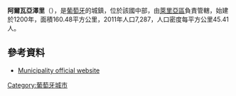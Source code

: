 {{Coord|39|49|N|8|23|W|display=title}}

'''阿爾瓦亞澤里'''（{{lang-pt|Alvaiázere}}），是[[葡萄牙|葡萄牙]]的城鎮，位於該國中部，由[[萊里亞區|萊里亞區]]負責管轄，始建於1200年，面積160.48平方公里，2011年人口7,287，人口密度每平方公里45.41人。

==參考資料==
* [http://www.cm-alvaiazere.pt Municipality official website] {{Wayback|url=http://www.cm-alvaiazere.pt/ |date=20060424060629 }}

{{Portugal-geo-stub}}
[[Category:葡萄牙城市|Category:葡萄牙城市]]